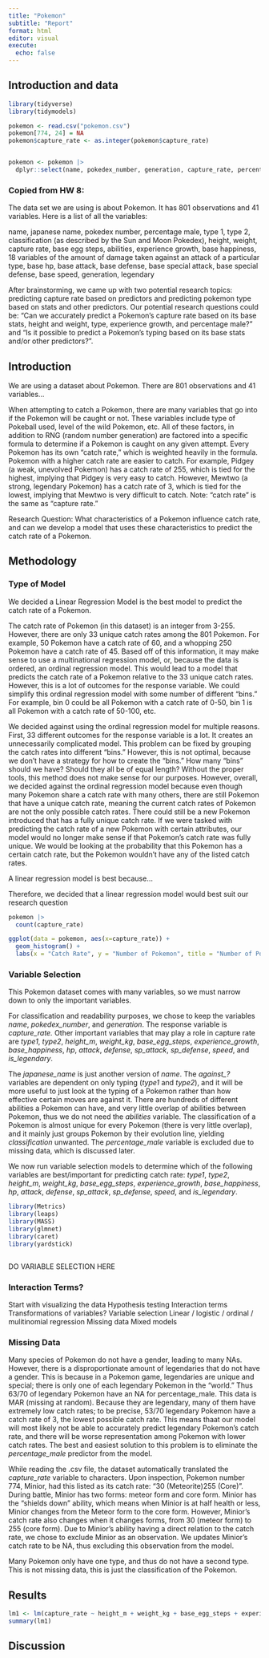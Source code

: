 ```yaml
---
title: "Pokemon"
subtitle: "Report"
format: html
editor: visual
execute:
  echo: false
---
```


## Introduction and data

```r
library(tidyverse)
library(tidymodels)

pokemon <- read.csv("pokemon.csv")
pokemon[774, 24] = NA
pokemon$capture_rate <- as.integer(pokemon$capture_rate)


pokemon <- pokemon |>
  dplyr::select(name, pokedex_number, generation, capture_rate, percentage_male, type1, type2, height_m, weight_kg, base_egg_steps, experience_growth, base_happiness, hp, attack, defense, sp_attack, sp_defense, speed, is_legendary)
```

### Copied from HW 8:

The data set we are using is about Pokemon. It has 801 observations and 41 variables. Here is a list of all the variables:

name, japanese name, pokedex number, percentage male, type 1, type 2, classification (as described by the Sun and Moon Pokedex), height, weight, capture rate, base egg steps, abilities, experience growth, base happiness, 18 variables of the amount of damage taken against an attack of a particular type, base hp, base attack, base defense, base special attack, base special defense, base speed, generation, legendary

After brainstorming, we came up with two potential research topics: predicting capture rate based on predictors and predicting pokemon type based on stats and other predictors. Our potential research questions could be: "Can we accurately predict a Pokemon's capture rate based on its base stats, height and weight, type, experience growth, and percentage male?" and "Is it possible to predict a Pokemon's typing based on its base stats and/or other predictors?".

## Introduction

We are using a dataset about Pokemon. There are 801 observations and 41 variables...

When attempting to catch a Pokemon, there are many variables that go into if the Pokemon will be caught or not. These variables include type of Pokeball used, level of the wild Pokemon, etc. All of these factors, in addition to RNG (random number generation) are factored into a specific formula to determine if a Pokemon is caught on any given attempt. Every Pokemon has its own "catch rate," which is weighted heavily in the formula. Pokemon with a higher catch rate are easier to catch. For example, Pidgey (a weak, unevolved Pokemon) has a catch rate of 255, which is tied for the highest, implying that Pidgey is very easy to catch. However, Mewtwo (a strong, legendary Pokemon) has a catch rate of 3, which is tied for the lowest, implying that Mewtwo is very difficult to catch. Note: "catch rate" is the same as "capture rate."

Research Question: What characteristics of a Pokemon influence catch rate, and can we develop a model that uses these characteristics to predict the catch rate of a Pokemon.

## Methodology

### Type of Model

We decided a Linear Regression Model is the best model to predict the catch rate of a Pokemon.

The catch rate of Pokemon (in this dataset) is an integer from 3-255. However, there are only 33 unique catch rates among the 801 Pokemon. For example, 50 Pokemon have a catch rate of 60, and a whopping 250 Pokemon have a catch rate of 45. Based off of this information, it may make sense to use a multinational regression model, or, because the data is ordered, an ordinal regression model. This would lead to a model that predicts the catch rate of a Pokemon relative to the 33 unique catch rates. However, this is a lot of outcomes for the response variable. We could simplify this ordinal regression model with some number of different "bins." For example, bin 0 could be all Pokemon with a catch rate of 0-50, bin 1 is all Pokemon with a catch rate of 50-100, etc.

We decided against using the ordinal regression model for multiple reasons. First, 33 different outcomes for the response variable is a lot. It creates an unnecessarily complicated model. This problem can be fixed by grouping the catch rates into different "bins." However, this is not optimal, because we don't have a strategy for how to create the "bins." How many "bins" should we have? Should they all be of equal length? Without the proper tools, this method does not make sense for our purposes. However, overall, we decided against the ordinal regression model because even though many Pokemon share a catch rate with many others, there are still Pokemon that have a unique catch rate, meaning the current catch rates of Pokemon are not the only possible catch rates. There could still be a new Pokemon introduced that has a fully unique catch rate. If we were tasked with predicting the catch rate of a new Pokemon with certain attributes, our model would no longer make sense if that Pokemon's catch rate was fully unique. We would be looking at the probability that this Pokemon has a certain catch rate, but the Pokemon wouldn't have any of the listed catch rates.

A linear regression model is best because...

Therefore, we decided that a linear regression model would best suit our research question

```r
pokemon |>
  count(capture_rate)

ggplot(data = pokemon, aes(x=capture_rate)) + 
  geom_histogram() + 
  labs(x = "Catch Rate", y = "Number of Pokemon", title = "Number of Pokemon of Each Catch Rate")
```

### Variable Selection

This Pokemon dataset comes with many variables, so we must narrow down to only the important variables.

For classification and readability purposes, we chose to keep the variables *name*, *pokedex_number*, and *generation*. The response variable is *capture_rate.* Other important variables that may play a role in capture rate are *type1*, *type2*, *height_m*, *weight_kg*, *base_egg_steps*, *experience_growth*, *base_happiness*, *hp*, *attack*, *defense*, *sp_attack*, *sp_defense*, *speed*, and *is_legendary*.

The *japanese_name* is just another version of *name*. The *against\_?* variables are dependent on only typing (*type1* and *type2*), and it will be more useful to just look at the typing of a Pokemon rather than how effective certain moves are against it. There are hundreds of different abilities a Pokemon can have, and very little overlap of abilities between Pokemon, thus we do not need the *abilities* variable. The classification of a Pokemon is almost unique for every Pokemon (there is very little overlap), and it mainly just groups Pokemon by their evolution line, yielding *classification* unwanted. The *percentage_male* variable is excluded due to missing data, which is discussed later.

We now run variable selection models to determine which of the following variables are best/important for predicting catch rate: *type1*, *type2*, *height_m*, *weight_kg*, *base_egg_steps*, *experience_growth*, *base_happiness*, *hp*, *attack*, *defense*, *sp_attack*, *sp_defense*, *speed*, and *is_legendary*.

```r
library(Metrics)
library(leaps)
library(MASS)
library(glmnet)
library(caret)
library(yardstick)



```

DO VARIABLE SELECTION HERE

### Interaction Terms?

Start with visualizing the data Hypothesis testing Interaction terms Transformations of variables? Variable selection Linear / logistic / ordinal / mulitinomial regression Missing data Mixed models

### Missing Data

Many species of Pokemon do not have a gender, leading to many NAs. However, there is a disproportionate amount of legendaries that do not have a gender. This is because in a Pokemon game, legendaries are unique and special; there is only one of each legendary Pokemon in the "world." Thus 63/70 of legendary Pokemon have an NA for percentage_male. This data is MAR (missing at random). Because they are legendary, many of them have extremely low catch rates; to be precise, 53/70 legendary Pokemon have a catch rate of 3, the lowest possible catch rate. This means thaat our model will most likely not be able to accurately predict legendary Pokemon's catch rate, and there will be worse representation among Pokemon with lower catch rates. The best and easiest solution to this problem is to eliminate the *percentage_male* predictor from the model.

While reading the .csv file, the dataset automatically translated the *capture_rate* variable to characters. Upon inspection, Pokemon number 774, Minior, had this listed as its catch rate: "30 (Meteorite)255 (Core)". During battle, Minior has two forms: meteor form and core form. Minior has the "shields down" ability, which means when Minior is at half health or less, Minior changes from the Meteor form to the core form. However, Minior's catch rate also changes when it changes forms, from 30 (meteor form) to 255 (core form). Due to Minior's ability having a direct relation to the catch rate, we chose to exclude Minior as an observation. We updates Minior's catch rate to be NA, thus excluding this observation from the model.

Many Pokemon only have one type, and thus do not have a second type. This is not missing data, this is just the classification of the Pokemon.

## Results

```r
lm1 <- lm(capture_rate ~ height_m + weight_kg + base_egg_steps + experience_growth + base_happiness + hp + attack + defense + sp_attack + sp_defense + speed + is_legendary, data = pokemon)
summary(lm1)
```

## Discussion

